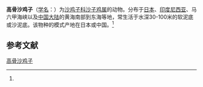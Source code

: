 {{Speciesbox
| name = 高骨沙鸡子
| status = 
| status_system = 
| image = 
| genus = Phyllophorus
| species = hypsipygra
| authority = (Marenzeller, 1881)<ref name='id12715'>{{cite web| url =http://www.bioinfo.cn/db05/BjdwSpecies.php?action=view&id=12715| title =高骨沙鸡子| work =《中国动物物种编目数据库》| publisher =中国科学院微生物研究所| author =中国科学院动物研究所| accessdate =2009-04-28| deadurl =yes| archiveurl =https://web.archive.org/web/20160305042400/http://www.bioinfo.cn/db05/BjdwSpecies.php?action=view&id=12715| archivedate =2016-03-05}}</ref>
}}

'''高骨沙鸡子'''（[[学名|学名]]：{{lang|la|''Phyllophorus hypsipygra''}}）为[[沙鸡子科|沙鸡子科]][[沙子鸡属|沙子鸡属]]的动物。分布于[[日本|日本]]、[[印度尼西亚|印度尼西亚]]、马六甲海峡以及[[中国大陆|中国大陆]]的黄海南部到东海等地，常生活于水深30-100米的软泥底或沙泥底。该物种的模式产地在日本或中国。<ref name='id12715'/>

== 参考文献 ==
{{reflist}}

{{Wikispecies|Phyllophorus hypsipygra}}
{{Taxonbar|from=Q1919860}}

[[Category:沙子鸡属|高骨沙鸡子]]


{{海参小作品}}